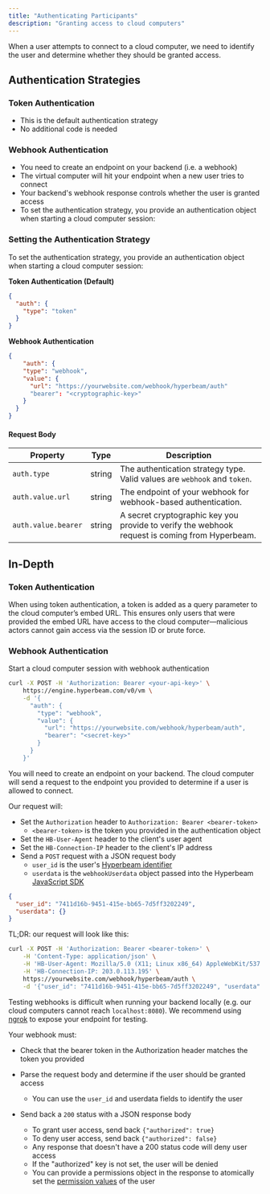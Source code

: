 ```yaml
---
title: "Authenticating Participants"
description: "Granting access to cloud computers"
---
```


When a user attempts to connect to a cloud computer, we need to identify the user and determine whether they should be granted access.

## Authentication Strategies

### Token Authentication

- This is the default authentication strategy
- No additional code is needed

### Webhook Authentication

- You need to create an endpoint on your backend (i.e. a webhook)
- The virtual computer will hit your endpoint when a new user tries to connect
- Your backend's webhook response controls whether the user is granted access
- To set the authentication strategy, you provide an authentication object when starting a cloud computer session:

### Setting the Authentication Strategy

To set the authentication strategy, you provide an authentication object when starting a cloud computer session:

**Token Authentication (Default)**

```json
{
  "auth": {
    "type": "token"
  }
}
```

**Webhook Authentication**

```json
{
    "auth": {
    "type": "webhook",
    "value": {
      "url": "https://yourwebsite.com/webhook/hyperbeam/auth"
      "bearer": "<cryptographic-key>"
    }
  }
}
```

#### Request Body

| Property            | Type   | Description                                                                                    |
| ------------------- | ------ | ---------------------------------------------------------------------------------------------- |
| `auth.type`         | string | The authentication strategy type. Valid values are `webhook` and `token`.                      |
| `auth.value.url`    | string | The endpoint of your webhook for webhook-based authentication.                                 |
| `auth.value.bearer` | string | A secret cryptographic key you provide to verify the webhook request is coming from Hyperbeam. |

## In-Depth

### Token Authentication

When using token authentication, a token is added as a query parameter to the cloud computer’s embed URL. This ensures only users that were provided the embed URL have access to the cloud computer—malicious actors cannot gain access via the session ID or brute force.

### Webhook Authentication

Start a cloud computer session with webhook authentication

```bash
curl -X POST -H 'Authorization: Bearer <your-api-key>' \
    https://engine.hyperbeam.com/v0/vm \
    -d '{
      "auth": {
        "type": "webhook",
        "value": {
          "url": "https://yourwebsite.com/webhook/hyperbeam/auth",
          "bearer": "<secret-key>"
        }
      }
    }'
```

You will need to create an endpoint on your backend. The cloud computer will send a request to the endpoint you provided to determine if a user is allowed to connect.

Our request will:

- Set the `Authorization` header to `Authorization: Bearer <bearer-token>`
  - `<bearer-token>` is the token you provided in the authentication object
- Set the `HB-User-Agent` header to the client's user agent
- Set the `HB-Connection-IP` header to the client's IP address
- Send a `POST` request with a JSON request body
  - `user_id` is the user's [Hyperbeam identifier](/client-sdk/javascript/examples#getting-user-id)
  - `userdata` is the `webhookUserdata` object passed into the Hyperbeam [JavaScript SDK](/client-sdk/javascript/overview)

```json
{
  "user_id": "7411d16b-9451-415e-bb65-7d5ff3202249",
  "userdata": {}
}
```

TL;DR: our request will look like this:

```bash
curl -X POST -H 'Authorization: Bearer <bearer-token>' \
    -H 'Content-Type: application/json' \
    -H 'HB-User-Agent: Mozilla/5.0 (X11; Linux x86_64) AppleWebKit/537.36 (KHTML, like Gecko) Chrome/107.0.0.0 Safari/537.36' \
    -H 'HB-Connection-IP: 203.0.113.195' \
    https://yourwebsite.com/webhook/hyperbeam/auth \
    -d '{"user_id": "7411d16b-9451-415e-bb65-7d5ff3202249", "userdata": {"my_data": "foo"}}'
```

Testing webhooks is difficult when running your backend locally (e.g. our cloud computers cannot reach `localhost:8080`). We recommend using [ngrok](https://ngrok.com/) to expose your endpoint for testing.

Your webhook must:

- Check that the bearer token in the Authorization header matches the token you provided
- Parse the request body and determine if the user should be granted access

  - You can use the `user_id` and userdata fields to identify the user

- Send back a `200` status with a JSON response body
  - To grant user access, send back `{"authorized": true}`
  - To deny user access, send back `{"authorized": false}`
  - Any response that doesn't have a 200 status code will deny user access
  - If the "authorized" key is not set, the user will be denied
  - You can provide a permissions object in the response to atomically set the [permission values](/client-sdk/javascript/examples#setting-permissions) of the user
